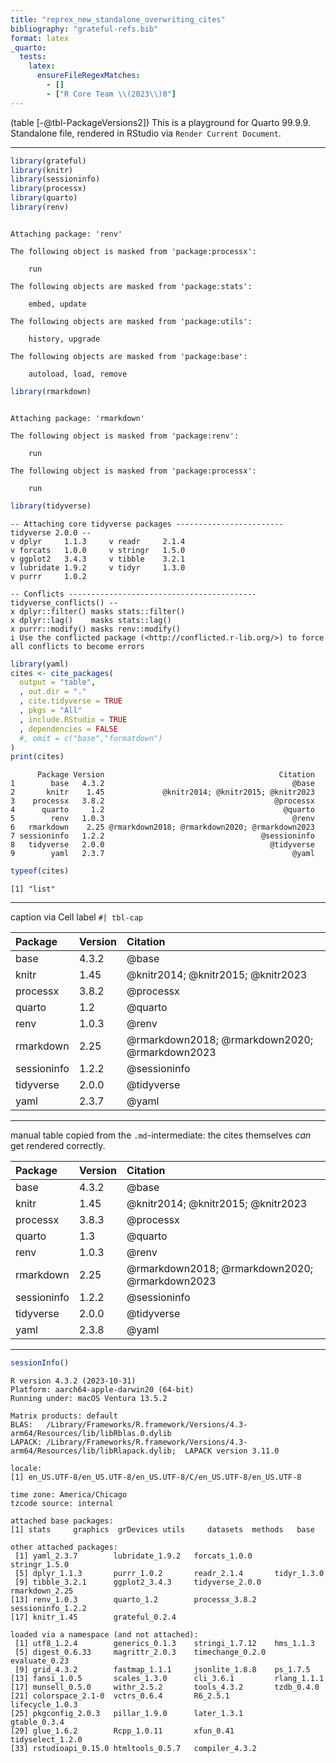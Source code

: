 ```yaml
---
title: "reprex_new_standalone_overwriting_cites"
bibliography: "grateful-refs.bib"
format: latex
_quarto:
  tests:
    latex:
      ensureFileRegexMatches:
        - []
        - ["R Core Team \\(2023\\)0"]
---
```



(table [-@tbl-PackageVersions2])
This is a playground for Quarto 99.9.9.
Standalone file, rendered in RStudio via `Render Current Document`.

---



::: {.cell}

```.r
library(grateful)
library(knitr)
library(sessioninfo)
library(processx)
library(quarto)
library(renv)
```

::: {.cell-output .cell-output-stderr}

```

Attaching package: 'renv'
```


:::

::: {.cell-output .cell-output-stderr}

```
The following object is masked from 'package:processx':

    run
```


:::

::: {.cell-output .cell-output-stderr}

```
The following objects are masked from 'package:stats':

    embed, update
```


:::

::: {.cell-output .cell-output-stderr}

```
The following objects are masked from 'package:utils':

    history, upgrade
```


:::

::: {.cell-output .cell-output-stderr}

```
The following objects are masked from 'package:base':

    autoload, load, remove
```


:::

```.r
library(rmarkdown)
```

::: {.cell-output .cell-output-stderr}

```

Attaching package: 'rmarkdown'
```


:::

::: {.cell-output .cell-output-stderr}

```
The following object is masked from 'package:renv':

    run
```


:::

::: {.cell-output .cell-output-stderr}

```
The following object is masked from 'package:processx':

    run
```


:::

```.r
library(tidyverse)
```

::: {.cell-output .cell-output-stderr}

```
-- Attaching core tidyverse packages ------------------------ tidyverse 2.0.0 --
v dplyr     1.1.3     v readr     2.1.4
v forcats   1.0.0     v stringr   1.5.0
v ggplot2   3.4.3     v tibble    3.2.1
v lubridate 1.9.2     v tidyr     1.3.0
v purrr     1.0.2     
```


:::

::: {.cell-output .cell-output-stderr}

```
-- Conflicts ------------------------------------------ tidyverse_conflicts() --
x dplyr::filter() masks stats::filter()
x dplyr::lag()    masks stats::lag()
x purrr::modify() masks renv::modify()
i Use the conflicted package (<http://conflicted.r-lib.org/>) to force all conflicts to become errors
```


:::

```.r
library(yaml)
cites <- cite_packages(
  output = "table",
  , out.dir = "."
  , cite.tidyverse = TRUE
  , pkgs = "All"
  , include.RStudio = TRUE
  , dependencies = FALSE
  #, omit = c("base","formatdown")
)
print(cites)
```

::: {.cell-output .cell-output-stdout}

```
      Package Version                                       Citation
1        base   4.3.2                                          @base
2       knitr    1.45             @knitr2014; @knitr2015; @knitr2023
3    processx   3.8.2                                      @processx
4      quarto     1.2                                        @quarto
5        renv   1.0.3                                          @renv
6   rmarkdown    2.25 @rmarkdown2018; @rmarkdown2020; @rmarkdown2023
7 sessioninfo   1.2.2                                   @sessioninfo
8   tidyverse   2.0.0                                     @tidyverse
9        yaml   2.3.7                                          @yaml
```


:::

```.r
typeof(cites)
```

::: {.cell-output .cell-output-stdout}

```
[1] "list"
```


:::
:::


---

caption via Cell label `#| tbl-cap`
<!-- caption via `knitr(...,caption = "caption")` -->



::: {#tbl-PackageVersions2 .cell tbl-cap='caption via tbl-cap'}
::: {.cell-output-display}


|Package     |Version |Citation                                       |
|:-----------|:-------|:----------------------------------------------|
|base        |4.3.2   |@base                                          |
|knitr       |1.45    |@knitr2014; @knitr2015; @knitr2023             |
|processx    |3.8.2   |@processx                                      |
|quarto      |1.2     |@quarto                                        |
|renv        |1.0.3   |@renv                                          |
|rmarkdown   |2.25    |@rmarkdown2018; @rmarkdown2020; @rmarkdown2023 |
|sessioninfo |1.2.2   |@sessioninfo                                   |
|tidyverse   |2.0.0   |@tidyverse                                     |
|yaml        |2.3.7   |@yaml                                          |


:::
:::


--- 

manual table copied from the `.md`-intermediate: the cites themselves _can_ get rendered correctly.

|Package     |Version |Citation                                       |
|:-----------|:-------|:----------------------------------------------|
|base        |4.3.2   |@base                                          |
|knitr       |1.45    |@knitr2014; @knitr2015; @knitr2023             |
|processx    |3.8.3   |@processx                                      |
|quarto      |1.3     |@quarto                                        |
|renv        |1.0.3   |@renv                                          |
|rmarkdown   |2.25    |@rmarkdown2018; @rmarkdown2020; @rmarkdown2023 |
|sessioninfo |1.2.2   |@sessioninfo                                   |
|tidyverse   |2.0.0   |@tidyverse                                     |
|yaml        |2.3.8   |@yaml                                          |


---


::: {.cell}

```.r
sessionInfo()
```

::: {.cell-output .cell-output-stdout}

```
R version 4.3.2 (2023-10-31)
Platform: aarch64-apple-darwin20 (64-bit)
Running under: macOS Ventura 13.5.2

Matrix products: default
BLAS:   /Library/Frameworks/R.framework/Versions/4.3-arm64/Resources/lib/libRblas.0.dylib 
LAPACK: /Library/Frameworks/R.framework/Versions/4.3-arm64/Resources/lib/libRlapack.dylib;  LAPACK version 3.11.0

locale:
[1] en_US.UTF-8/en_US.UTF-8/en_US.UTF-8/C/en_US.UTF-8/en_US.UTF-8

time zone: America/Chicago
tzcode source: internal

attached base packages:
[1] stats     graphics  grDevices utils     datasets  methods   base     

other attached packages:
 [1] yaml_2.3.7        lubridate_1.9.2   forcats_1.0.0     stringr_1.5.0    
 [5] dplyr_1.1.3       purrr_1.0.2       readr_2.1.4       tidyr_1.3.0      
 [9] tibble_3.2.1      ggplot2_3.4.3     tidyverse_2.0.0   rmarkdown_2.25   
[13] renv_1.0.3        quarto_1.2        processx_3.8.2    sessioninfo_1.2.2
[17] knitr_1.45        grateful_0.2.4   

loaded via a namespace (and not attached):
 [1] utf8_1.2.4        generics_0.1.3    stringi_1.7.12    hms_1.1.3        
 [5] digest_0.6.33     magrittr_2.0.3    timechange_0.2.0  evaluate_0.23    
 [9] grid_4.3.2        fastmap_1.1.1     jsonlite_1.8.8    ps_1.7.5         
[13] fansi_1.0.5       scales_1.3.0      cli_3.6.1         rlang_1.1.1      
[17] munsell_0.5.0     withr_2.5.2       tools_4.3.2       tzdb_0.4.0       
[21] colorspace_2.1-0  vctrs_0.6.4       R6_2.5.1          lifecycle_1.0.3  
[25] pkgconfig_2.0.3   pillar_1.9.0      later_1.3.1       gtable_0.3.4     
[29] glue_1.6.2        Rcpp_1.0.11       xfun_0.41         tidyselect_1.2.0 
[33] rstudioapi_0.15.0 htmltools_0.5.7   compiler_4.3.2   
```


:::
:::

